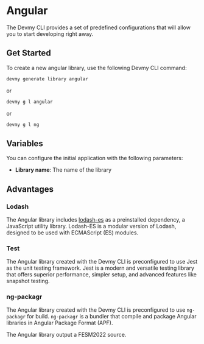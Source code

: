 # Angular

The Devmy CLI provides a set of predefined configurations that will allow you to start developing right away.

## Get Started

To create a new angular library, use the following Devmy CLI command:

```bash copy
devmy generate library angular
```
or

```bash copy
devmy g l angular
```

or

```bash copy
devmy g l ng
```

## Variables

You can configure the initial application with the following parameters:

- **Library name**: The name of the library

## Advantages

### Lodash

The Angular library includes [lodash-es](https://lodash.com/) as a preinstalled dependency, a JavaScript utility library. Lodash-ES
is a modular version of Lodash, designed to be used with ECMAScript (ES) modules.

### Test

The Angular library created with the Devmy CLI is preconfigured to use Jest as the unit testing framework.
Jest is a modern and versatile testing library that offers superior performance, simpler setup, and advanced features like snapshot testing.

### ng-packagr

The Angular library created with the Devmy CLI is preconfigured to use `ng-packagr` for build.
`ng-packagr` is a bundler that compile and package Angular libraries in Angular Package Format (APF).

The Angular library output a FESM2022 source.
